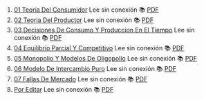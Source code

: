 1. [01 Teoria Del Consumidor](https://achalmaedison.netlify.app/microeconomia/microeconomia/2021-06-28-01-teoria-del-consumidor) Lee sin conexión 📚 [PDF](https://achalmaedison.netlify.app/microeconomia/microeconomia/2021-06-28-01-teoria-del-consumidor/index.pdf)
2. [02 Teoria Del Productor](https://achalmaedison.netlify.app/microeconomia/microeconomia/2021-07-05-02-teoria-del-productor) Lee sin conexión 📚 [PDF](https://achalmaedison.netlify.app/microeconomia/microeconomia/2021-07-05-02-teoria-del-productor/index.pdf)
3. [03 Decisiones De Consumo Y Produccion En El Tiempo](https://achalmaedison.netlify.app/microeconomia/microeconomia/2021-07-12-03-decisiones-de-consumo-y-produccion-en-el-tiempo) Lee sin conexión 📚 [PDF](https://achalmaedison.netlify.app/microeconomia/microeconomia/2021-07-12-03-decisiones-de-consumo-y-produccion-en-el-tiempo/index.pdf)
4. [04 Equilibrio Parcial Y Competitivo](https://achalmaedison.netlify.app/microeconomia/microeconomia/2021-07-19-04-equilibrio-parcial-y-competitivo) Lee sin conexión 📚 [PDF](https://achalmaedison.netlify.app/microeconomia/microeconomia/2021-07-19-04-equilibrio-parcial-y-competitivo/index.pdf)
5. [05 Monopolio Y Modelos De Oligopolio](https://achalmaedison.netlify.app/microeconomia/microeconomia/2021-07-26-05-monopolio-y-modelos-de-oligopolio) Lee sin conexión 📚 [PDF](https://achalmaedison.netlify.app/microeconomia/microeconomia/2021-07-26-05-monopolio-y-modelos-de-oligopolio/index.pdf)
6. [06 Modelo De Intercambio Puro](https://achalmaedison.netlify.app/microeconomia/microeconomia/2021-08-02-06-modelo-de-intercambio-puro) Lee sin conexión 📚 [PDF](https://achalmaedison.netlify.app/microeconomia/microeconomia/2021-08-02-06-modelo-de-intercambio-puro/index.pdf)
7. [07 Fallas De Mercado](https://achalmaedison.netlify.app/microeconomia/microeconomia/2021-08-09-07-fallas-de-mercado) Lee sin conexión 📚 [PDF](https://achalmaedison.netlify.app/microeconomia/microeconomia/2021-08-09-07-fallas-de-mercado/index.pdf)
8. [Por Editar](https://achalmaedison.netlify.app/microeconomia/microeconomia/2024-03-31-por-editar) Lee sin conexión 📚 [PDF](https://achalmaedison.netlify.app/microeconomia/microeconomia/2024-03-31-por-editar/index.pdf)
